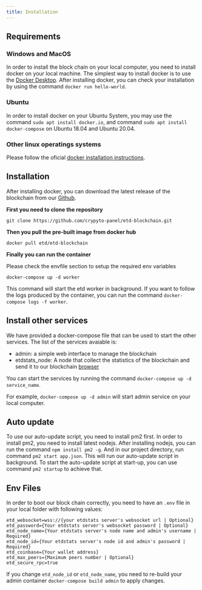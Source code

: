 ```yaml
---
title: Installation
---
```



## Requirements

### Windows and MacOS

In order to install the block chain on your local computer, you need to install docker on your local machine.
The simplest way to install docker is to use the [Docker Desktop](https://www.docker.com/products/docker-desktop).
After installing docker, you can check your installation by using the command `docker run hello-world`.

### Ubuntu

In order to install docker on your Ubuntu System, you may use the command `sudo apt install docker.io`,
and command `sudo apt install docker-compose` on Ubuntu 18.04 and Ubuntu 20.04.

### Other linux operatings systems

Please follow the oficial [docker installation instructions](https://docs.docker.com/install/linux/docker-ce/ubuntu/#install-using-the-repository).

## Installation

After installing docker, you can download the latest release of the blockchain from
our [Github](https://github.com/crypyto-panel/etd-blockchain.git).

**First you need to clone the repository**

`git clone https://github.com/crypyto-panel/etd-blockchain.git`

**Then you pull the pre-built image from docker hub**

`docker pull etd/etd-blockchain`

**Finally you can run the container**

<Callout>Please check the envfile section to setup the required env variables</Callout>

`docker-compose up -d worker`

This command will start the etd worker in background. If you want to follow the logs
produced by the container, you can run the command
`docker-compose logs -f worker`.

## Install other services

We have provided a docker-compose file that can be used to start the other services.
The list of the services avaiable is:

- admin: a simple web interface to manage the blockchain
- etdstats_node: A node that collect the statistics of the blockchain and send it to our blockchain [browser](https://stats.etd.zone)

You can start the services by running the command `docker-compose up -d service_name`.

For example, `docker-compose up -d admin` will start admin service on your local computer.

## Auto update

To use our auto-update script, you need to install pm2 first. In order to install pm2, you need to install latest nodejs.
After installing nodejs, you can run the command `npm install pm2 -g`. And in our project directory, run command
`pm2 start app.json`. This will run our auto-update script in background. To start the auto-update script at start-up,
you can use command `pm2 startup` to achieve that.

## Env Files

In order to boot our block chain correctly, you need to have an `.env` file in your local folder with following values:

```
etd_websocket=wss://{your etdstats server's websocket url | Optional}
etd_password={Your etdstats server's websocket password | Optional}
etd_node_name={Your etdstats server's node name and admin's username | Required}
etd_node_id={Your etdstats server's node id and admin's password | Required}
etd_coinbase={Your wallet address}
etd_max_peers={Maximum peers number | Optional}
etd_secure_rpc=true
```

If you change `etd_node_id` or `etd_node_name`,
you need to re-build your admin container `docker-compose build admin` to apply changes.
